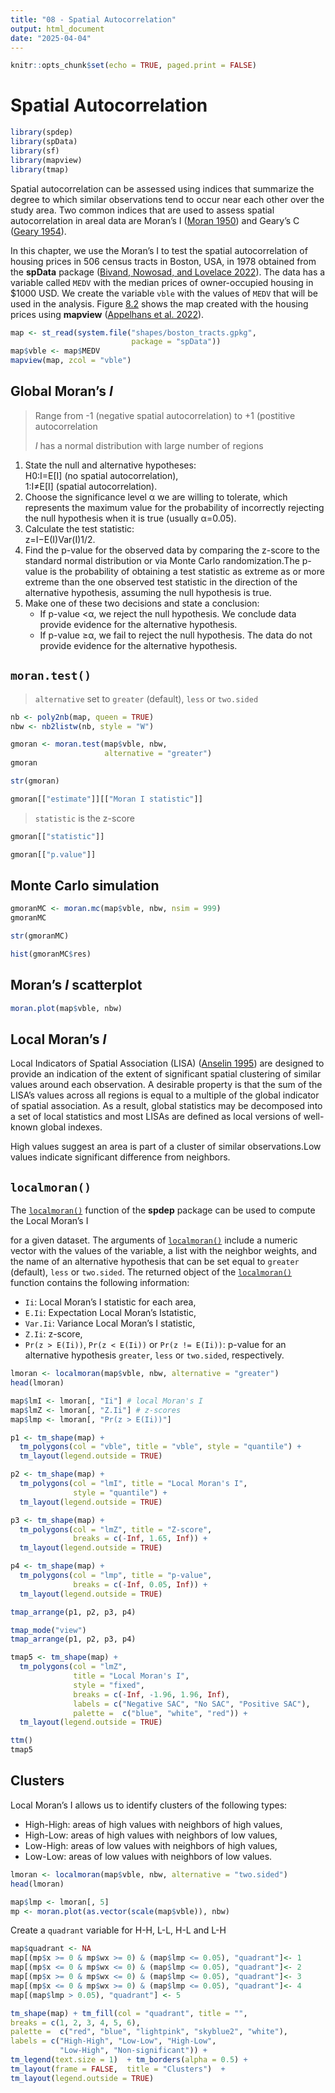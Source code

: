 ```yaml
---
title: "08 - Spatial Autocorrelation"
output: html_document
date: "2025-04-04"
---
```


```r
knitr::opts_chunk$set(echo = TRUE, paged.print = FALSE)
```

# Spatial Autocorrelation

```r
library(spdep)
library(spData)
library(sf)
library(mapview)
library(tmap)
```

Spatial autocorrelation can be assessed using indices that summarize the degree to which similar
observations tend to occur near each other over the study area. Two common indices that are used to assess spatial autocorrelation in areal data are Moran’s I ([Moran 1950](https://www.paulamoraga.com/book-spatial/references.html#ref-moran50)) and Geary’s C ([Geary 1954](https://www.paulamoraga.com/book-spatial/references.html#ref-geary54)).

In this chapter, we use the Moran’s I to test the spatial autocorrelation of housing prices in 506 census tracts in Boston, USA, in 1978 obtained from the **spData** package ([Bivand, Nowosad, and Lovelace 2022](https://www.paulamoraga.com/book-spatial/references.html#ref-R-spData)). The data has a variable called `MEDV` with the median prices of owner-occupied housing in \$1000 USD. We create the variable `vble` with the values of `MEDV` that will be used in the analysis. Figure [8.2](https://www.paulamoraga.com/book-spatial/spatial-autocorrelation.html#fig:arealsacdata) shows the map created with the housing prices using **mapview** ([Appelhans et al. 2022](https://www.paulamoraga.com/book-spatial/references.html#ref-R-mapview)).

```r
map <- st_read(system.file("shapes/boston_tracts.gpkg", 
                           package = "spData"))
map$vble <- map$MEDV
mapview(map, zcol = "vble")
```

## Global Moran's $I$

> Range from -1 (negative spatial autocorrelation) to +1 (postitive autocorrelation
>
> $I$ has a normal distribution with large number of regions

1.  State the null and alternative hypotheses:\
    H0:I=E[I] (no spatial autocorrelation),\
    1:I≠E[I] (spatial autocorrelation).
2.  Choose the significance level α we are willing to tolerate, which represents the maximum value for the probability of incorrectly rejecting the null hypothesis when it is true (usually α=0.05).
3.  Calculate the test statistic:\
    z=I−E(I)Var(I)1/2.
4.  Find the p-value for the observed data by comparing the z-score to the standard normal distribution or via Monte Carlo randomization.The p-value is the probability of obtaining a test statistic as extreme as or more extreme than the one observed test statistic in the direction of the alternative hypothesis, assuming the null hypothesis is true.
5.  Make one of these two decisions and state a conclusion:
    - If p-value <α, we reject the null hypothesis. We conclude data provide evidence for the alternative hypothesis.\
    - If p-value ≥α, we fail to reject the null hypothesis. The data do not provide evidence for the alternative hypothesis.

## `moran.test()`

> `alternative` set to `greater` (default), `less` or `two.sided`

```r
nb <- poly2nb(map, queen = TRUE)
nbw <- nb2listw(nb, style = "W")

gmoran <- moran.test(map$vble, nbw, 
                     alternative = "greater")
gmoran
```

```r
str(gmoran)
```

```r
gmoran[["estimate"]][["Moran I statistic"]]
```

> `statistic` is the z-score

```r
gmoran[["statistic"]]
```

```r
gmoran[["p.value"]]
```

## Monte Carlo simulation

```r
gmoranMC <- moran.mc(map$vble, nbw, nsim = 999)
gmoranMC
```

```r
str(gmoranMC)
```

```r
hist(gmoranMC$res)
```

## Moran's $I$ scatterplot

```r
moran.plot(map$vble, nbw)
```

## Local Moran's $I$

Local Indicators of Spatial Association (LISA) ([Anselin 1995](https://www.paulamoraga.com/book-spatial/references.html#ref-anselin95)) are designed to provide an indication of the extent of significant spatial clustering of similar values around each observation. A desirable property is that the sum of the LISA’s values across all regions is equal to a multiple of the global indicator of spatial association. As a result, global statistics may be decomposed into a set of local statistics and most LISAs are defined as local versions of well-known global indexes.

High values suggest an area is part of a cluster of similar observations.Low values indicate significant difference from neighbors.

## `localmoran()`

The [`localmoran()`](https://r-spatial.github.io/spdep/reference/localmoran.html) function of the **spdep** package can be used to compute the Local Moran’s I

for a given dataset.
The arguments of [`localmoran()`](https://r-spatial.github.io/spdep/reference/localmoran.html)
include a numeric vector with the values of the variable, a list with
the neighbor weights, and the name of an alternative hypothesis that can
be set equal to `greater` (default), `less` or `two.sided`.
The returned object of the [`localmoran()`](https://r-spatial.github.io/spdep/reference/localmoran.html) function contains the following information:

-   `Ii`: Local Moran’s I statistic for each area,
-   `E.Ii`: Expectation Local Moran’s Istatistic,
-   `Var.Ii`: Variance Local Moran’s I statistic,
-   `Z.Ii`: z-score,
-   `Pr(z > E(Ii))`, `Pr(z < E(Ii))` or `Pr(z != E(Ii))`: p-value for an alternative hypothesis `greater`, `less` or `two.sided`, respectively.

```r
lmoran <- localmoran(map$vble, nbw, alternative = "greater")
head(lmoran)
```

```r
map$lmI <- lmoran[, "Ii"] # local Moran's I
map$lmZ <- lmoran[, "Z.Ii"] # z-scores
map$lmp <- lmoran[, "Pr(z > E(Ii))"]
```

```r
p1 <- tm_shape(map) +
  tm_polygons(col = "vble", title = "vble", style = "quantile") +
  tm_layout(legend.outside = TRUE)

p2 <- tm_shape(map) +
  tm_polygons(col = "lmI", title = "Local Moran's I",
              style = "quantile") +
  tm_layout(legend.outside = TRUE)

p3 <- tm_shape(map) +
  tm_polygons(col = "lmZ", title = "Z-score",
              breaks = c(-Inf, 1.65, Inf)) +
  tm_layout(legend.outside = TRUE)

p4 <- tm_shape(map) +
  tm_polygons(col = "lmp", title = "p-value",
              breaks = c(-Inf, 0.05, Inf)) +
  tm_layout(legend.outside = TRUE)

tmap_arrange(p1, p2, p3, p4)
```

```r
tmap_mode("view")
tmap_arrange(p1, p2, p3, p4)
```

```r
tmap5 <- tm_shape(map) + 
  tm_polygons(col = "lmZ",
              title = "Local Moran's I", 
              style = "fixed",
              breaks = c(-Inf, -1.96, 1.96, Inf),
              labels = c("Negative SAC", "No SAC", "Positive SAC"),
              palette =  c("blue", "white", "red")) +
  tm_layout(legend.outside = TRUE)

ttm()
tmap5
```

## Clusters

Local Moran’s I allows us to identify clusters of the following types:

-   High-High: areas of high values with neighbors of high values,
-   High-Low: areas of high values with neighbors of low values,
-   Low-High: areas of low values with neighbors of high values,
-   Low-Low: areas of low values with neighbors of low values.

```r
lmoran <- localmoran(map$vble, nbw, alternative = "two.sided")
head(lmoran)
```

```r
map$lmp <- lmoran[, 5]
mp <- moran.plot(as.vector(scale(map$vble)), nbw)
```

Create a `quadrant` variable for H-H, L-L, H-L and L-H

```r
map$quadrant <- NA
map[(mp$x >= 0 & mp$wx >= 0) & (map$lmp <= 0.05), "quadrant"]<- 1
map[(mp$x <= 0 & mp$wx <= 0) & (map$lmp <= 0.05), "quadrant"]<- 2
map[(mp$x >= 0 & mp$wx <= 0) & (map$lmp <= 0.05), "quadrant"]<- 3
map[(mp$x <= 0 & mp$wx >= 0) & (map$lmp <= 0.05), "quadrant"]<- 4
map[(map$lmp > 0.05), "quadrant"] <- 5
```

```r
tm_shape(map) + tm_fill(col = "quadrant", title = "",
breaks = c(1, 2, 3, 4, 5, 6),
palette =  c("red", "blue", "lightpink", "skyblue2", "white"),
labels = c("High-High", "Low-Low", "High-Low",
           "Low-High", "Non-significant")) +
tm_legend(text.size = 1)  + tm_borders(alpha = 0.5) +
tm_layout(frame = FALSE,  title = "Clusters")  +
tm_layout(legend.outside = TRUE)
```
